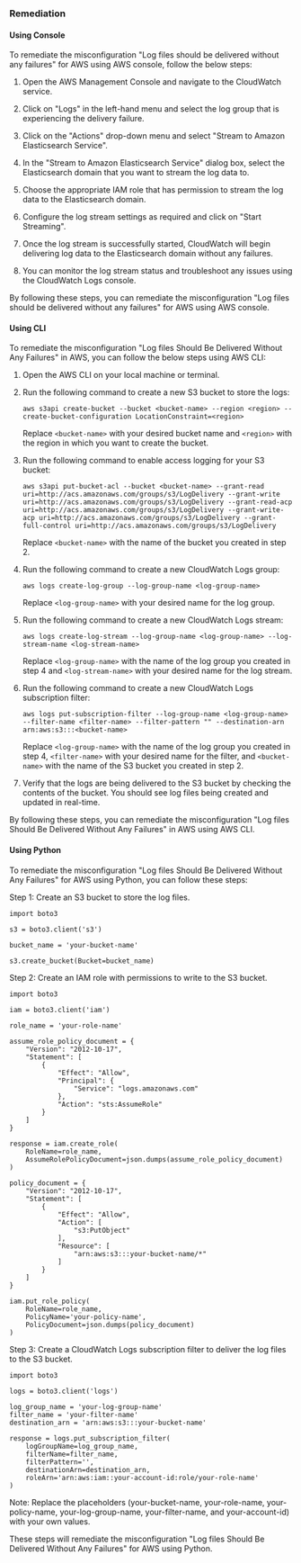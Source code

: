 ### Remediation

#### Using Console

To remediate the misconfiguration "Log files should be delivered without any failures" for AWS using AWS console, follow the below steps:

1. Open the AWS Management Console and navigate to the CloudWatch service.

2. Click on "Logs" in the left-hand menu and select the log group that is experiencing the delivery failure.

3. Click on the "Actions" drop-down menu and select "Stream to Amazon Elasticsearch Service".

4. In the "Stream to Amazon Elasticsearch Service" dialog box, select the Elasticsearch domain that you want to stream the log data to.

5. Choose the appropriate IAM role that has permission to stream the log data to the Elasticsearch domain.

6. Configure the log stream settings as required and click on "Start Streaming".

7. Once the log stream is successfully started, CloudWatch will begin delivering log data to the Elasticsearch domain without any failures.

8. You can monitor the log stream status and troubleshoot any issues using the CloudWatch Logs console.

By following these steps, you can remediate the misconfiguration "Log files should be delivered without any failures" for AWS using AWS console.

#### Using CLI

To remediate the misconfiguration "Log files Should Be Delivered Without Any Failures" in AWS, you can follow the below steps using AWS CLI:

1. Open the AWS CLI on your local machine or terminal.

2. Run the following command to create a new S3 bucket to store the logs:

   ```
   aws s3api create-bucket --bucket <bucket-name> --region <region> --create-bucket-configuration LocationConstraint=<region>
   ```

   Replace `<bucket-name>` with your desired bucket name and `<region>` with the region in which you want to create the bucket.

3. Run the following command to enable access logging for your S3 bucket:

   ```
   aws s3api put-bucket-acl --bucket <bucket-name> --grant-read uri=http://acs.amazonaws.com/groups/s3/LogDelivery --grant-write uri=http://acs.amazonaws.com/groups/s3/LogDelivery --grant-read-acp uri=http://acs.amazonaws.com/groups/s3/LogDelivery --grant-write-acp uri=http://acs.amazonaws.com/groups/s3/LogDelivery --grant-full-control uri=http://acs.amazonaws.com/groups/s3/LogDelivery
   ```

   Replace `<bucket-name>` with the name of the bucket you created in step 2.

4. Run the following command to create a new CloudWatch Logs group:

   ```
   aws logs create-log-group --log-group-name <log-group-name>
   ```

   Replace `<log-group-name>` with your desired name for the log group.

5. Run the following command to create a new CloudWatch Logs stream:

   ```
   aws logs create-log-stream --log-group-name <log-group-name> --log-stream-name <log-stream-name>
   ```

   Replace `<log-group-name>` with the name of the log group you created in step 4 and `<log-stream-name>` with your desired name for the log stream.

6. Run the following command to create a new CloudWatch Logs subscription filter:

   ```
   aws logs put-subscription-filter --log-group-name <log-group-name> --filter-name <filter-name> --filter-pattern "" --destination-arn arn:aws:s3:::<bucket-name>
   ```

   Replace `<log-group-name>` with the name of the log group you created in step 4, `<filter-name>` with your desired name for the filter, and `<bucket-name>` with the name of the S3 bucket you created in step 2.

7. Verify that the logs are being delivered to the S3 bucket by checking the contents of the bucket. You should see log files being created and updated in real-time.

By following these steps, you can remediate the misconfiguration "Log files Should Be Delivered Without Any Failures" in AWS using AWS CLI.

#### Using Python

To remediate the misconfiguration "Log files Should Be Delivered Without Any Failures" for AWS using Python, you can follow these steps:

Step 1: Create an S3 bucket to store the log files.

```
import boto3

s3 = boto3.client('s3')

bucket_name = 'your-bucket-name'

s3.create_bucket(Bucket=bucket_name)
```

Step 2: Create an IAM role with permissions to write to the S3 bucket.

```
import boto3

iam = boto3.client('iam')

role_name = 'your-role-name'

assume_role_policy_document = {
    "Version": "2012-10-17",
    "Statement": [
        {
            "Effect": "Allow",
            "Principal": {
                "Service": "logs.amazonaws.com"
            },
            "Action": "sts:AssumeRole"
        }
    ]
}

response = iam.create_role(
    RoleName=role_name,
    AssumeRolePolicyDocument=json.dumps(assume_role_policy_document)
)

policy_document = {
    "Version": "2012-10-17",
    "Statement": [
        {
            "Effect": "Allow",
            "Action": [
                "s3:PutObject"
            ],
            "Resource": [
                "arn:aws:s3:::your-bucket-name/*"
            ]
        }
    ]
}

iam.put_role_policy(
    RoleName=role_name,
    PolicyName='your-policy-name',
    PolicyDocument=json.dumps(policy_document)
)
```

Step 3: Create a CloudWatch Logs subscription filter to deliver the log files to the S3 bucket.

```
import boto3

logs = boto3.client('logs')

log_group_name = 'your-log-group-name'
filter_name = 'your-filter-name'
destination_arn = 'arn:aws:s3:::your-bucket-name'

response = logs.put_subscription_filter(
    logGroupName=log_group_name,
    filterName=filter_name,
    filterPattern='',
    destinationArn=destination_arn,
    roleArn='arn:aws:iam::your-account-id:role/your-role-name'
)
```

Note: Replace the placeholders (your-bucket-name, your-role-name, your-policy-name, your-log-group-name, your-filter-name, and your-account-id) with your own values.

These steps will remediate the misconfiguration "Log files Should Be Delivered Without Any Failures" for AWS using Python.

